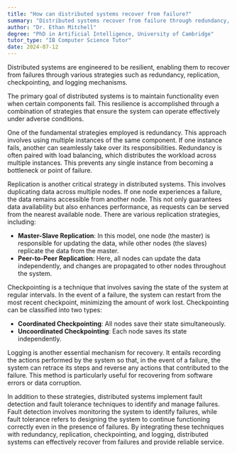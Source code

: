 ```yaml
---
title: "How can distributed systems recover from failure?"
summary: "Distributed systems recover from failure through redundancy, replication, checkpointing, and logging mechanisms."
author: "Dr. Ethan Mitchell"
degree: "PhD in Artificial Intelligence, University of Cambridge"
tutor_type: "IB Computer Science Tutor"
date: 2024-07-12
---
```


Distributed systems are engineered to be resilient, enabling them to recover from failures through various strategies such as redundancy, replication, checkpointing, and logging mechanisms.

The primary goal of distributed systems is to maintain functionality even when certain components fail. This resilience is accomplished through a combination of strategies that ensure the system can operate effectively under adverse conditions.

One of the fundamental strategies employed is redundancy. This approach involves using multiple instances of the same component. If one instance fails, another can seamlessly take over its responsibilities. Redundancy is often paired with load balancing, which distributes the workload across multiple instances. This prevents any single instance from becoming a bottleneck or point of failure.

Replication is another critical strategy in distributed systems. This involves duplicating data across multiple nodes. If one node experiences a failure, the data remains accessible from another node. This not only guarantees data availability but also enhances performance, as requests can be served from the nearest available node. There are various replication strategies, including:

- **Master-Slave Replication**: In this model, one node (the master) is responsible for updating the data, while other nodes (the slaves) replicate the data from the master.
- **Peer-to-Peer Replication**: Here, all nodes can update the data independently, and changes are propagated to other nodes throughout the system.

Checkpointing is a technique that involves saving the state of the system at regular intervals. In the event of a failure, the system can restart from the most recent checkpoint, minimizing the amount of work lost. Checkpointing can be classified into two types:

- **Coordinated Checkpointing**: All nodes save their state simultaneously.
- **Uncoordinated Checkpointing**: Each node saves its state independently.

Logging is another essential mechanism for recovery. It entails recording the actions performed by the system so that, in the event of a failure, the system can retrace its steps and reverse any actions that contributed to the failure. This method is particularly useful for recovering from software errors or data corruption.

In addition to these strategies, distributed systems implement fault detection and fault tolerance techniques to identify and manage failures. Fault detection involves monitoring the system to identify failures, while fault tolerance refers to designing the system to continue functioning correctly even in the presence of failures. By integrating these techniques with redundancy, replication, checkpointing, and logging, distributed systems can effectively recover from failures and provide reliable service.
    